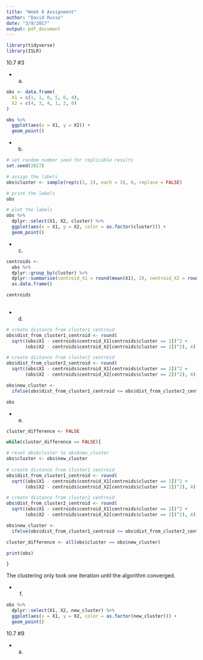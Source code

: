 ```yaml
---
title: "Week 8 Assignment"
author: "David Russo"
date: "3/9/2017"
output: pdf_document
---
```


```r
library(tidyverse)
library(ISLR)
```

10.7 #3

  * a)
```r
obs <- data.frame(
  X1 = c(1, 1, 0, 5, 6, 4),
  X2 = c(4, 3, 4, 1, 2, 0)
)

obs %>%
  ggplot(aes(x = X1, y = X2)) +
  geom_point()

```

  * b)
```r
# set random number seed for replicable results
set.seed(2017)

# assign the labels
obs$cluster <- sample(rep(c(1, 2), each = 3), 6, replace = FALSE)

# print the labels
obs

# plot the labels
obs %>%
  dplyr::select(X1, X2, cluster) %>% 
  ggplot(aes(x = X1, y = X2, color = as.factor(cluster))) +
  geom_point()
```

  * c)
```r
centroids <-
  obs %>%
  dplyr::group_by(cluster) %>%
  dplyr::summarise(centroid_X1 = round(mean(X1), 2), centroid_X2 = round(mean(X2), 2)) %>%
  as.data.frame()

centroids
  
```

  * d)
```r

# create distance from cluster1 centroid
obs$dist_from_cluster1_centroid <- round(
  sqrt((obs$X1 - centroids$centroid_X1[centroids$cluster == 1])^2 + 
       (obs$X2 - centroids$centroid_X2[centroids$cluster == 1])^2), 4)

# create distance from cluster2 centroid
obs$dist_from_cluster2_centroid <- round(
  sqrt((obs$X1 - centroids$centroid_X1[centroids$cluster == 2])^2 + 
       (obs$X2 - centroids$centroid_X2[centroids$cluster == 2])^2), 4)

obs$new_cluster <-
  ifelse(obs$dist_from_cluster1_centroid <= obs$dist_from_cluster2_centroid, 1, 2)

obs

```

  * e)
```r

cluster_difference <- FALSE

while(cluster_difference == FALSE){

# reset obs$cluster to obs$new_cluster
obs$cluster <- obs$new_cluster
  
# create distance from cluster1 centroid
obs$dist_from_cluster1_centroid <- round(
  sqrt((obs$X1 - centroids$centroid_X1[centroids$cluster == 1])^2 + 
       (obs$X2 - centroids$centroid_X2[centroids$cluster == 1])^2), 4)

# create distance from cluster2 centroid
obs$dist_from_cluster2_centroid <- round(
  sqrt((obs$X1 - centroids$centroid_X1[centroids$cluster == 2])^2 + 
       (obs$X2 - centroids$centroid_X2[centroids$cluster == 2])^2), 4)

obs$new_cluster <-
  ifelse(obs$dist_from_cluster1_centroid <= obs$dist_from_cluster2_centroid, 1, 2)

cluster_difference <- all(obs$cluster == obs$new_cluster)

print(obs)

}

```

The clustering only took one iteration until the algorithm converged.

  * f)
```r
obs %>%
  dplyr::select(X1, X2, new_cluster) %>% 
  ggplot(aes(x = X1, y = X2, color = as.factor(new_cluster))) +
  geom_point()
```

10.7 #9

  * a)





